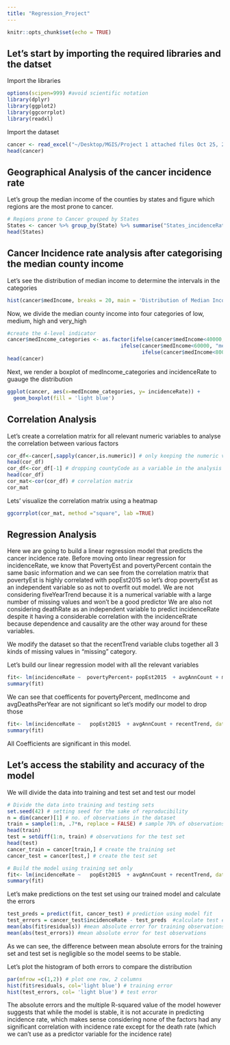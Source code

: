 ```yaml
---
title: "Regression_Project"
---
```


```r
knitr::opts_chunk$set(echo = TRUE)
```

## Let's start by importing the required libraries and the datset

Import the libraries

```r
options(scipen=999) #avoid scientific notation
library(dplyr)
library(ggplot2)
library(ggcorrplot)
library(readxl)
```

Import the dataset

```r
cancer <- read_excel("~/Desktop/MGIS/Project 1 attached files Oct 25, 2022 607 PM/cancer_m.xlsx")
head(cancer)
```

## Geographical Analysis of the cancer incidence rate

Let's group the median income of the counties by states and figure which regions are the most prone to cancer.

```r
# Regions prone to Cancer grouped by States
States <- cancer %>% group_by(State) %>% summarise("States_incidenceRate" = mean(incidenceRate)) %>% arrange(desc(States_incidenceRate))
head(States)
```

## Cancer Incidence rate analysis after categorising the median county income

Let's see the distribution of median income to determine the intervals in the categories

```r
hist(cancer$medIncome, breaks = 20, main = 'Distribution of Median Income', xlab ='Median Income', col = 'light blue')
```

Now, we divide the median county income into four categories of low, medium, high and very_high

```r
#create the 4-level indicator 
cancer$medIncome_categories <- as.factor(ifelse(cancer$medIncome<40000, "low",
                                     ifelse(cancer$medIncome<60000, "medium",
                                            ifelse(cancer$medIncome<80000,"high","very_high"))))
head(cancer)
```

Next, we render a boxplot of medIncome_categories and incidenceRate to guauge the distribution

```r
ggplot(cancer, aes(x=medIncome_categories, y= incidenceRate)) +
  geom_boxplot(fill = 'light blue')
```

## Correlation Analysis

Let's create a correlation matrix for all relevant numeric variables to analyse the correlation between various factors

```r
cor_df<-cancer[,sapply(cancer,is.numeric)] # only keeping the numeric variables in the dataframe
head(cor_df)
cor_df<-cor_df[-1] # dropping countyCode as a variable in the analysis
head(cor_df)
cor_mat<-cor(cor_df) # correlation matrix
cor_mat
```

Lets' visualize the correlation matrix using a heatmap

```r
ggcorrplot(cor_mat, method ="square", lab =TRUE)
```

## Regression Analysis

Here we are going to build a linear regression model that predicts the cancer incidence rate.
Before moving onto linear regression for incidenceRate, we know that PovertyEst and povertyPercent contain the same basic information and we can see from the correlation matrix that povertyEst is highly correlated with popEst2015 so let's drop povertyEst as an independent variable so as not to overfit out model.
We are not considering fiveYearTrend because it is a numerical variable with a large number of missing values and won't be a good predictor
We are also not considering deathRate as an independent variable to predict incidenceRate despite it having a considerable correlation with the incidenceRrate because dependence and causality are the other way around for these variables.

We modify the dataset so that the recentTrend variable clubs together all 3 kinds of missing values in "missing" category.

Let's build our linear regression model with all the relevant variables

```r
fit<- lm(incidenceRate ~  povertyPercent+ popEst2015  + avgAnnCount + medIncome + recentTrend + avgDeathsPerYear, data= cancer)
summary(fit)
```

We can see that coefficents for povertyPercent, medIncome and avgDeathsPerYear are not significant so let's modify our model to drop those

```r
fit<- lm(incidenceRate ~   popEst2015  + avgAnnCount + recentTrend, data= cancer)
summary(fit)
```

All Coefficients are significant in this model.

## Let's access the stability and accuracy of the model

We will divide the data into training and test set and test our model

```r
# Divide the data into training and testing sets
set.seed(42) # setting seed for the sake of reproducibility
n = dim(cancer)[1] # no. of observations in the dataset
train = sample(1:n, .7*n, replace = FALSE) # sample 70% of observations in the set without replacing 
head(train) 
test = setdiff(1:n, train) # observations for the test set
head(test)
cancer_train = cancer[train,] # create the training set
cancer_test = cancer[test,] # create the test set

# Build the model using training set only
fit<- lm(incidenceRate ~   popEst2015  + avgAnnCount + recentTrend, data= cancer_train)
summary(fit)
```

Let's make predictions on the test set using our trained model and calculate the errors

```r
test_preds = predict(fit, cancer_test) # prediction using model fit
test_errors = cancer_test$incidenceRate - test_preds  #calculate test errors
mean(abs(fit$residuals)) #mean absolute error for training observations
mean(abs(test_errors)) #mean absolute error for test observations
```

As we can see, the difference between mean absolute errors for the training set and test set is negligible so the model seems to be stable.

Let's plot the histogram of both errors to compare the distribution

```r
par(mfrow =c(1,2)) # plot one row, 2 columns
hist(fit$residuals, col='light blue') # training error
hist(test_errors, col= 'light blue') # test error
```

The absolute errors and the multiple R-squared value of the model however suggests that while the model is stable, it is not accurate in predicting incidence rate, which makes sense considering none of the factors had any significant correlation with incidence rate except for the death rate (which we can't use as a predictor variable for the incidence rate)